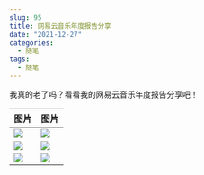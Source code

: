 ```yaml
---
slug: 95
title: 网易云音乐年度报告分享
date: "2021-12-27"
categories: 
  - 随笔
tags: 
  - 随笔
---
```



我真的老了吗？看看我的网易云音乐年度报告分享吧！



|图片|图片|
|---|---|
|![](https://imgurl.zburu.com/images/2022/01/05/e4a09e27ce03402b785f6146b3e7bd4c.png)|![](https://imgurl.zburu.com/images/2022/01/05/edab7be18b8a86446eecca5ba12cc957.png)|
|![](https://imgurl.zburu.com/images/2022/01/05/4874723c4b9c811e5381a24fac83858e.png)|![](https://imgurl.zburu.com/images/2022/01/05/bd5919404434a112f160995e65a78a3f.png)|
|![](https://imgurl.zburu.com/images/2022/01/05/d1b4762890c69025fce02bd713623577.png)|![](https://imgurl.zburu.com/images/2022/01/05/8bc61618b976b4c0a2498897ab4ac519.png)|
